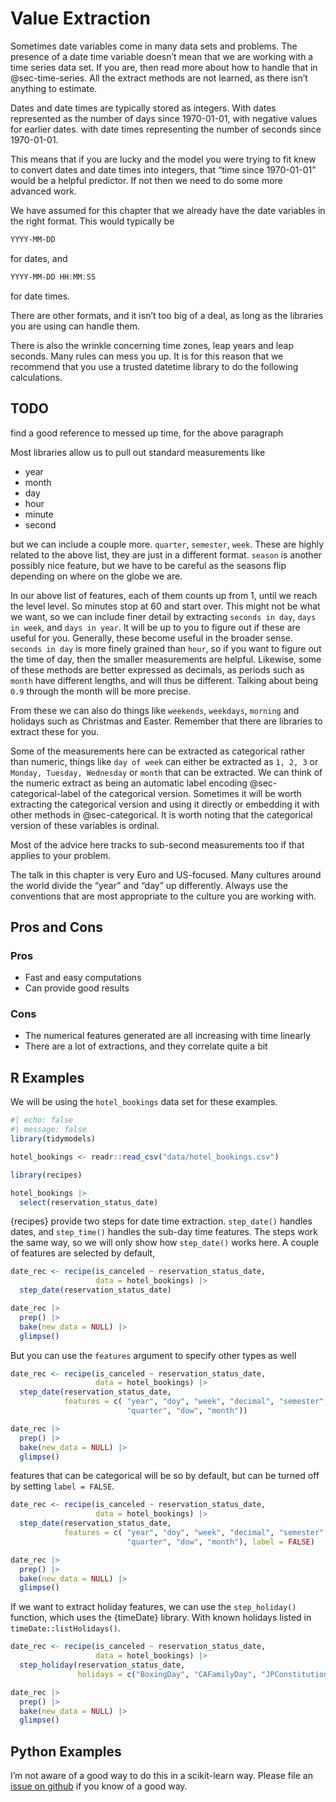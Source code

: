 # Value Extraction {#sec-datetime-extraction}

Sometimes date variables come in many data sets and problems. The presence of a date time variable doesn't mean that we are working with a time series data set. If you are, then read more about how to handle that in @sec-time-series. All the extract methods are not learned, as there isn't anything to estimate.

Dates and date times are typically stored as integers. With dates represented as the number of days since 1970-01-01, with negative values for earlier dates. with date times representing the number of seconds since 1970-01-01. 

This means that if you are lucky and the model you were trying to fit knew to convert dates and date times into integers, that "time since 1970-01-01" would be a helpful predictor. If not then we need to do some more advanced work.

We have assumed for this chapter that we already have the date variables in the right format. This would typically be 

```r
YYYY‐MM‐DD
```

for dates, and

```r
YYYY‐MM‐DD HH:MM:SS
```

for date times.

::: callout-note
There are other formats, and it isn't too big of a deal, as long as the libraries you are using can handle them.
:::

There is also the wrinkle concerning time zones, leap years and leap seconds. Many rules can mess you up. It is for this reason that we recommend that you use a trusted datetime library to do the following calculations.

::: {.callout-caution}
# TODO

find a good reference to messed up time, for the above paragraph
:::

Most libraries allow us to pull out standard measurements like

- year
- month
- day
- hour
- minute
- second

but we can include a couple more. `quarter`, `semester`, `week`. These are highly related to the above list, they are just in a different format. `season` is another possibly nice feature, but we have to be careful as the seasons flip depending on where on the globe we are.

In our above list of features, each of them counts up from 1, until we reach the level level. So minutes stop at 60 and start over. This might not be what we want, so we can include finer detail by extracting `seconds in day`, `days in week`, and `days in year`. It will be up to you to figure out if these are useful for you. Generally, these become useful in the broader sense. `seconds in day` is more finely grained than `hour`, so if you want to figure out the time of day, then the smaller measurements are helpful. Likewise, some of these methods are better expressed as decimals, as periods such as `month` have different lengths, and will thus be different. Talking about being `0.9` through the month will be more precise.

From these we can also do things like `weekends`, `weekdays`, `morning` and holidays such as Christmas and Easter. Remember that there are libraries to extract these for you.

Some of the measurements here can be extracted as categorical rather than numeric, things like `day of week` can either be extracted as `1, 2, 3` or `Monday, Tuesday, Wednesday` or `month` that can be extracted. We can think of the numeric extract as being an automatic label encoding @sec-categorical-label of the categorical version. Sometimes it will be worth extracting the categorical version and using it directly or embedding it with other methods in @sec-categorical. It is worth noting that the categorical version of these variables is ordinal.

::: callout-note
Most of the advice here tracks to sub-second measurements too if that applies to your problem.
:::

The talk in this chapter is very Euro and US-focused. Many cultures around the world divide the "year" and "day" up differently. Always use the conventions that are most appropriate to the culture you are working with.

## Pros and Cons

### Pros

- Fast and easy computations
- Can provide good results

### Cons

- The numerical features generated are all increasing with time linearly
- There are a lot of extractions, and they correlate quite a bit

## R Examples

We will be using the `hotel_bookings` data set for these examples.

```r
#| echo: false 
#| message: false
library(tidymodels)

hotel_bookings <- readr::read_csv("data/hotel_bookings.csv")
```


```r
library(recipes)

hotel_bookings |>
  select(reservation_status_date)
```

{recipes} provide two steps for date time extraction. `step_date()` handles dates, and `step_time()` handles the sub-day time features. The steps work the same way, so we will only show how `step_date()` works here. A couple of features are selected by default, 

```r
date_rec <- recipe(is_canceled ~ reservation_status_date, 
                   data = hotel_bookings) |>
  step_date(reservation_status_date)

date_rec |>
  prep() |>
  bake(new_data = NULL) |>
  glimpse()
```

But you can use the `features` argument to specify other types as well

```r
date_rec <- recipe(is_canceled ~ reservation_status_date, 
                   data = hotel_bookings) |>
  step_date(reservation_status_date, 
            features = c( "year", "doy", "week", "decimal", "semester", 
                          "quarter", "dow", "month"))

date_rec |>
  prep() |>
  bake(new_data = NULL) |>
  glimpse()
```

features that can be categorical will be so by default, but can be turned off by setting `label = FALSE`.

```r
date_rec <- recipe(is_canceled ~ reservation_status_date, 
                   data = hotel_bookings) |>
  step_date(reservation_status_date, 
            features = c( "year", "doy", "week", "decimal", "semester", 
                          "quarter", "dow", "month"), label = FALSE)

date_rec |>
  prep() |>
  bake(new_data = NULL) |>
  glimpse()
```

If we want to extract holiday features, we can use the `step_holiday()` function, which uses the {timeDate} library. With known holidays listed in `timeDate::listHolidays()`.

```r
date_rec <- recipe(is_canceled ~ reservation_status_date, 
                   data = hotel_bookings) |>
  step_holiday(reservation_status_date, 
               holidays = c("BoxingDay", "CAFamilyDay", "JPConstitutionDay"))

date_rec |>
  prep() |>
  bake(new_data = NULL) |>
  glimpse()
```

## Python Examples

I'm not aware of a good way to do this in a scikit-learn way. Please file an [issue on github](https://github.com/EmilHvitfeldt/feature-engineering-az/issues/new?assignees=&labels=&projects=&template=general-issue.md&title) if you know of a good way.